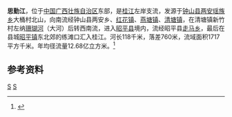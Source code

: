 {{Infobox River
  | river_name      = 思勤江
  | image_name      =
  | image_size      = 
  | caption         = 
  | origin          = [[广西壮族自治区|广西壮族自治区]][[钟山县|钟山县]][[两安瑶族乡|两安瑶族乡]]大桶村北山
  | mouth           = 广西壮族自治区[[昭平县|昭平县]][[昭平镇|昭平镇]]练滩口[[桂江|桂江]]
  | basin_countries = 广西钟山县、昭平县
  | length          = 118 km
  | elevation       = 
  | mouth_elevation = 
  | discharge       = 
  | watershed       = 1717 km<sup>2</sup>
}}
'''思勤江'''，位于[[中国|中国]][[广西壮族自治区|广西壮族自治区]]东部，是[[桂江|桂江]]左岸支流，发源于[[钟山县|钟山县]][[两安瑶族乡|两安瑶族乡]]大桶村北山，向南流经钟山县两安乡、[[红花镇_(钟山县)|红花镇]]、[[燕塘镇|燕塘镇]]、[[清塘镇_(钟山县)|清塘镇]]，在清塘镇新竹村左纳[[珊瑚河|珊瑚河]]（大河）后转西南流，进入[[昭平县|昭平县]]境内，流经昭平县[[走马乡_(昭平县)|走马乡]]，最后在县城[[昭平镇|昭平镇]]东北郊的练滩口汇入桂江。河长118千米，落差760米，流域面积1717平方千米。年均径流量12.68亿立方米。<ref name="中国河湖大典">{{cite book zh |author=《[[中国河湖大典|中国河湖大典]]》编纂委员会 |title=《中国河湖大典·珠江卷》 |format=M |edition=1 |location=北京 |publisher=中国水利水电出版社 |date=2013年1月 |pages=198页 |id= ISBN 978-7-5170-0561-2}}</ref>

==参考资料==
{{reflist}}

[[Category:桂江水系|S]]
[[Category:广西河流|S]]